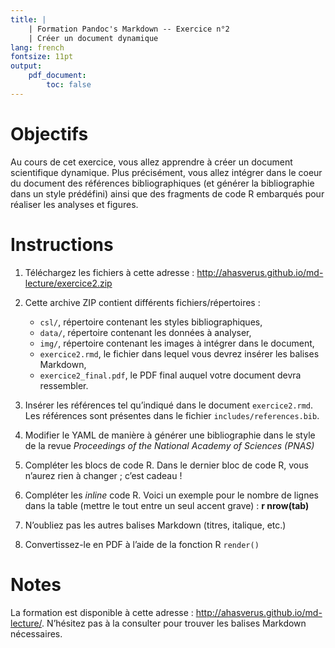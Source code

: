 ```yaml
---
title: |
    | Formation Pandoc's Markdown -- Exercice n°2
    | Créer un document dynamique
lang: french
fontsize: 11pt
output:
    pdf_document:
        toc: false
---
```


\vspace{2.5cm}

# Objectifs

Au cours de cet exercice, vous allez apprendre à créer un document scientifique dynamique. Plus précisément, vous allez intégrer dans le coeur du document des références bibliographiques (et générer la bibliographie dans un style prédéfini) ainsi que des fragments de code R embarqués pour réaliser les analyses et figures.



# Instructions

1. Téléchargez les fichiers à cette adresse : [http://ahasverus.github.io/md-lecture/exercice2.zip](http://ahasverus.github.io/md-lecture/exercice2.zip)

1. Cette archive ZIP contient différents fichiers/répertoires :

    - `csl/`, répertoire contenant les styles bibliographiques,
    - `data/`, répertoire contenant les données à analyser,
    - `img/`, répertoire contenant les images à intégrer dans le document,
    - `exercice2.rmd`, le fichier dans lequel vous devrez insérer les balises Markdown,
    - `exercice2_final.pdf`, le PDF final auquel votre document devra ressembler.

1. Insérer les références tel qu'indiqué dans le document `exercice2.rmd`. Les références sont présentes dans le fichier `includes/references.bib`.

1. Modifier le YAML de manière à générer une bibliographie dans le style de la revue _Proceedings of the National Academy of Sciences (PNAS)_

1. Compléter les blocs de code R. Dans le dernier bloc de code R, vous n'aurez rien à changer ; c'est cadeau !

1. Compléter les _inline_ code R. Voici un exemple pour le nombre de lignes dans la table (mettre le tout entre un seul accent grave) : **r nrow(tab)**

1. N'oubliez pas les autres balises Markdown (titres, italique, etc.)

1. Convertissez-le en PDF à l'aide de la fonction R `render()`

# Notes

La formation est disponible à cette adresse :  [http://ahasverus.github.io/md-lecture/](http://ahasverus.github.io/md-lecture/). N'hésitez pas à la consulter pour trouver les balises Markdown nécessaires.
